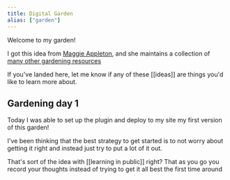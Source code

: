 ```yaml
---
title: Digital Garden
alias: ["garden"]
---
```


Welcome to my garden!

I got this idea from [Maggie Appleton](https://maggieappleton.com/garden), and she maintains a
collection of [many other gardening resources](https://github.com/MaggieAppleton/digital-gardeners)

If you've landed here, let me know if any of these [[ideas]] are things you'd like
to learn more about.

## Gardening day 1
Today I was able to set up the plugin and deploy to my site my first version of
this garden!

I've been thinking that the best strategy to get started is to not worry about
getting it right and instead just try to put a lot of it out.

That's sort of the idea with [[learning in public]] right? That as you go you
record your thoughts instead of trying to get it all best the first time around
